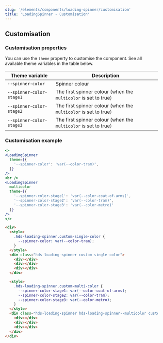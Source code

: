 ```yaml
---
slug: '/elements/components/loading-spinner/customisation'
title: 'LoadingSpinner - Customisation'
---
```



## Customisation

### Customisation properties
You can use the `theme` property to customise the component. See all available theme variables in the table below.

| Theme variable                           | Description                                                     |
| ---------------------------------------- | --------------------------------------------------------------- |
| `--spinner-color`                        | Spinner colour                                                  |
| `--spinner-color-stage1`                 | The first spinner colour (when the `multicolor` is set to true) |
| `--spinner-color-stage2`                 | The first spinner colour (when the `multicolor` is set to true) |
| `--spinner-color-stage3`                 | The first spinner colour (when the `multicolor` is set to true) |

### Customisation example
<Playground>


```jsx
<>
<LoadingSpinner
  theme={{
    '--spinner-color': 'var(--color-tram)',
  }}
/>
<br />
<LoadingSpinner
  multicolor
  theme={{
    '--spinner-color-stage1': 'var(--color-coat-of-arms)',
    '--spinner-color-stage2': 'var(--color-tram)',
    '--spinner-color-stage3': 'var(--color-metro)'
  }}
/>
</>
```

```html
<div>
  <style>
    .hds-loading-spinner.custom-single-color {
      --spinner-color: var(--color-tram);
    }
  </style>
  <div class="hds-loading-spinner custom-single-color">
    <div></div>
    <div></div>
    <div></div>
  </div>

  <style>
    .hds-loading-spinner.custom-multi-color {
      --spinner-color-stage1: var(--color-coat-of-arms);
      --spinner-color-stage2: var(--color-tram);
      --spinner-color-stage3: var(--color-metro);
    }
  </style>
  <div class="hds-loading-spinner hds-loading-spinner--multicolor custom-multi-color">
    <div></div>
    <div></div>
    <div></div>
  </div>
</div>
```

</Playground>

